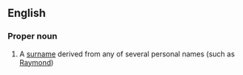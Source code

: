 ==English==

===Proper noun===
{{en-proper noun}}

# A [[surname]] derived from any of several personal names (such as [[Raymond]])